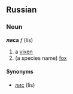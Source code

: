 ==Russian==
===Noun===
'''лиса''' ''f'' (lis)

# a [[vixen]]
# (a species name) [[fox]]

====Synonyms====
*[[лис]] (lis)